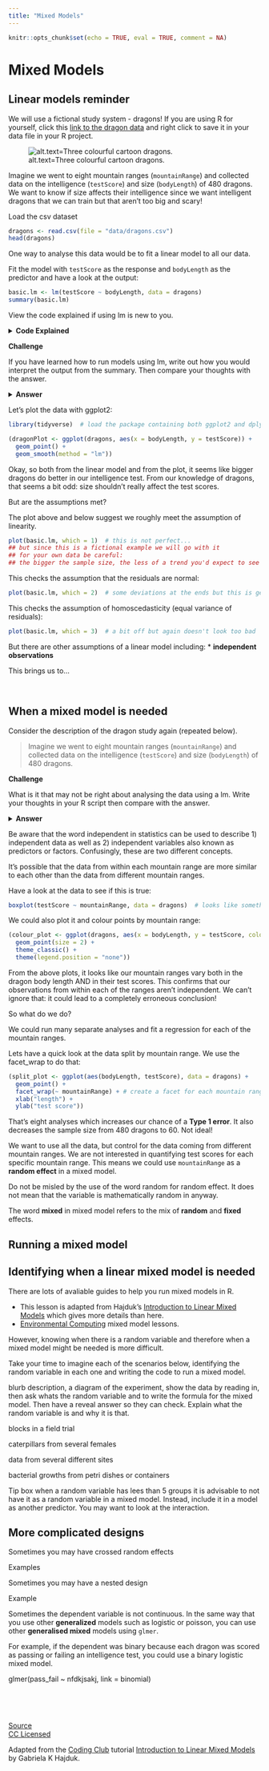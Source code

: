 ```yaml
---
title: "Mixed Models"
---
```


```r
knitr::opts_chunk$set(echo = TRUE, eval = TRUE, comment = NA)
```

# Mixed Models

## Linear models reminder

We will use a fictional study system - dragons! If you are using R for yourself, click this [link to the dragon data](https://raw.githubusercontent.com/acriach/BLGY5112M/main/data/dragons.csv) and right click to save it in your data file in your R project.

![alt.text=Three colourful cartoon dragons.](./images/dragons.png)

Imagine we went to eight mountain ranges (`mountainRange`) and collected data on the intelligence (`testScore`) and size (`bodyLength`) of 480 dragons. We want to know if size affects their intelligence since we want intelligent dragons that we can train but that aren't too big and scary!

Load the csv dataset
```r
dragons <- read.csv(file = "data/dragons.csv")
head(dragons)
```

One way to analyse this data would be to fit a linear model to all our data.

Fit the model with `testScore` as the response and `bodyLength` as the predictor and have a look at the output:

```r
basic.lm <- lm(testScore ~ bodyLength, data = dragons)
summary(basic.lm)
```
View the code explained if using lm is new to you.

<details>
  <summary>**Code Explained**</summary>
* `basic.lm` is the name we gave to the model object. We could have chosen to name it anything.
* `lm()` is the function that runs the linear model
* `testScore` is the name of our variable that we want to be the response in the model.
* The tidle `~` separates the response and predictors in the lm code.
* `bodyLength` is the name of the column of data that we want as the predictor in the model
* `data =` is an argument in the lm function
* `dragons` is the name of the dataset that we want R to use.

</details>

**Challenge**

If you have learned how to run models using lm, write out how you would interpret the output from the summary. Then compare your thoughts with the answer.

<details>
  <summary>**Answer**</summary>

Points you could take from the output include
* The coefficient estimate for `bodyLength` suggests that the model predicts `testScore` to increase by `0.55` for an increase of 1 in `bodyLength`.
* The coefficient - standard error for `bodyLength` suggest the `scoreTest` can vary by 0.06.
* The p value under Pr(>t) is significant indicating we might reject the null hypothesis that there is no relationship between `bodyLength` and `testScore`.
* R^2^ is `0.1529` suggesting that 15.29 % of the variance in `testScore` is explained by `bodyLength`.
</details>

Let’s plot the data with ggplot2:
```r
library(tidyverse)  # load the package containing both ggplot2 and dplyr
```

```r
(dragonPlot <- ggplot(dragons, aes(x = bodyLength, y = testScore)) +
  geom_point() +
  geom_smooth(method = "lm"))
```

Okay, so both from the linear model and from the plot, it seems like bigger dragons do better in our intelligence test. From our knowledge of dragons, that seems a bit odd: size shouldn’t really affect the test scores.

But are the assumptions met?

The plot above and below suggest we roughly meet the assumption of linearity. 
```r
plot(basic.lm, which = 1)  # this is not perfect... 
## but since this is a fictional example we will go with it
## for your own data be careful:
## the bigger the sample size, the less of a trend you'd expect to see
```

This checks the assumption that the residuals are normal:
```r
plot(basic.lm, which = 2)  # some deviations at the ends but this is generally fine
```

This checks the assumption of homoscedasticity (equal variance of residuals):
```r
plot(basic.lm, which = 3)  # a bit off but again doesn't look too bad
```

But there are other assumptions of a linear model including:
* **independent observations**

This brings us to...

<br>

## When a mixed model is needed

Consider the description of the dragon study again (repeated below).

> Imagine we went to eight mountain ranges (`mountainRange`) and collected data on the intelligence (`testScore`) and size (`bodyLength`) of 480 dragons.

**Challenge**

What is it that may not be right about analysing the data using a lm. Write your thoughts in your R script then compare with the answer.

<details>
  <summary>**Answer**</summary>

The analysis has not considered that there could be differences in the dragons among the eight different **mountain ranges**. 

The dragons can be grouped by mountain range. Therefore, the dragons (and data) are not **independent**. 

</details>

:::: {.cadetbluebox data-latex=""}
::: {.center data-latex=""}
:::

Be aware that the word independent in statistics can be used to describe 1) independent data as well as 2) independent variables also known as predictors or factors. Confusingly, these are two different concepts. 
  
::::
 

It’s possible that the data from within each mountain range are more similar to each other than the data from different mountain ranges.

Have a look at the data to see if this is true: 
```r
boxplot(testScore ~ mountainRange, data = dragons)  # looks like something is going on here
```

We could also plot it and colour points by mountain range:

```r
(colour_plot <- ggplot(dragons, aes(x = bodyLength, y = testScore, colour = mountainRange)) +
  geom_point(size = 2) +
  theme_classic() +
  theme(legend.position = "none"))
```

From the above plots, it looks like our mountain ranges vary both in the dragon body length AND in their test scores. This confirms that our observations from within each of the ranges aren’t independent. We can’t ignore that: it could lead to a completely erroneous conclusion!

So what do we do?

We could run many separate analyses and fit a regression for each of the mountain ranges.

Lets have a quick look at the data split by mountain range. We use the facet_wrap to do that:
```r
(split_plot <- ggplot(aes(bodyLength, testScore), data = dragons) + 
  geom_point() + 
  facet_wrap(~ mountainRange) + # create a facet for each mountain range
  xlab("length") + 
  ylab("test score"))
```

That’s eight analyses which increases our chance of a **Type 1 error**. It also decreases the sample size from 480 dragons to 60. Not ideal!

We want to use all the data, but control for the data coming from different mountain ranges. We are not interested in quantifying test scores for each specific mountain range. This means we could use `mountainRange` as a **random effect** in a mixed model.

:::: {.cadetbluebox data-latex=""}
::: {.center data-latex=""}
:::

Do not be misled by the use of the word random for random effect. It does not mean that the variable is mathematically random in anyway.

The word **mixed** in mixed model refers to the mix of **random** and **fixed** effects. 
  
::::
 

## Running a mixed model



## Identifying when a linear mixed model is needed

There are lots of avaliable guides to help you run mixed models in R. 

* This lesson is adapted from Hajduk's [Introduction to Linear Mixed Models](https://ourcodingclub.github.io/tutorials/mixed-models/#six) which gives more details than here.
* [Environmental Computing](https://environmentalcomputing.net/statistics/mixed-models/) mixed model lessons.

However, knowing when there is a random variable and therefore when a mixed model might be needed is more difficult.

Take your time to imagine each of the scenarios below, identifying the random variable in each one and writing the code to run a mixed model.

blurb description, a diagram of the experiment, show the data by reading in, then ask whats the random variable and to write the formula for the mixed model. Then have a reveal answer so they can check. Explain what the random variable is and why it is that.

blocks in a field trial

caterpillars from several females

data from several different sites

bacterial growths from petri dishes or containers

Tip box when a random variable has lees than 5 groups it is advisable to not have it as a random variable in a mixed model. Instead, include it in a model as another predictor. You may want to look at the interaction.

## More complicated designs

Sometimes you may have crossed random effects

Examples

Sometimes you may have a nested design

Example

Sometimes the dependent variable is not continuous. In the same way that you use other **generalized** models such as logistic or poisson, you can use other **generalised mixed** models using `glmer`. 

For example, if the dependent was binary because each dragon was scored as passing or failing an intelligence test, you could use a binary logistic mixed model. 

glmer(pass_fail ~ nfdkjsakj, link = binomial)

<br>

<br>

[Source](https://github.com/acriach/BLGY5112M)  
[CC Licensed](https://creativecommons.org/)

Adapted from the [Coding Club](https://ourcodingclub.github.io/) tutorial [Introduction to Linear Mixed Models](https://ourcodingclub.github.io/tutorials/mixed-models/#six) by Gabriela K Hajduk.

